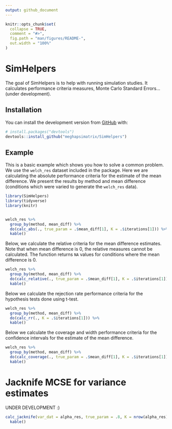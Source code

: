 ```yaml
---
output: github_document
---
```


<!-- README.md is generated from README.Rmd. Please edit that file -->

```r
knitr::opts_chunk$set(
  collapse = TRUE,
  comment = "#>",
  fig.path = "man/figures/README-",
  out.width = "100%"
)
```

# SimHelpers

<!-- badges: start -->
<!-- badges: end -->

The goal of SimHelpers is to help with running simulation studies. It calculates performance criteria measures, Monte Carlo Standard Errors...(under development).

## Installation

You can install the development version from [GitHub](https://github.com/) with:

``` r
# install.packages("devtools")
devtools::install_github("meghapsimatrix/SimHelpers")
```
## Example

This is a basic example which shows you how to solve a common problem. We use the `welch_res` dataset included in the package. Here we are calculating the absolute performance criteria for the estimate of the mean difference. We present the results by method and mean difference (conditions which were varied to generate the `welch_res` data).


```r
library(SimHelpers)
library(tidyverse)
library(knitr)


welch_res %>%
  group_by(method, mean_diff) %>%
  do(calc_abs(., true_param = .$mean_diff[1], K = .$iterations[1])) %>%
  kable()
```

Below, we calculate the relative criteria for the mean difference estimates. Note that when mean difference is 0, the relative measures cannot be calculated. The function returns `NA` values for conditions where the mean difference is 0. 

```r
welch_res %>%
  group_by(method, mean_diff) %>%
  do(calc_relative(., true_param = .$mean_diff[1], K = .$iterations[1])) %>%
  kable()

```


Below we calculate the rejection rate performance criteria for the hypothesis tests done using t-test.  

```r
welch_res %>%
  group_by(method, mean_diff) %>%
  do(calc_rr(., K = .$iterations[1])) %>%
  kable()
```


Below we calculate the coverage and width performance criteria for the confidence intervals for the estimate of the mean difference.

```r
welch_res %>%
  group_by(method, mean_diff) %>%
  do(calc_coverage(., true_param = .$mean_diff[1], K = .$iterations[1])) %>%
  kable()
```


# Jacknife MCSE for variance estimates

UNDER DEVELOPMENT :) 

```r
calc_jacknife(var_dat = alpha_res, true_param = .8, K = nrow(alpha_res)) %>%
  kable()
```

